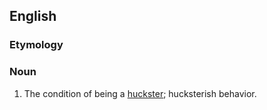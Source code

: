 ==English==

===Etymology===
{{suffix|huckster|ism|lang=en}}

===Noun===
{{en-noun|~}}

# The condition of being a [[huckster]]; hucksterish behavior.